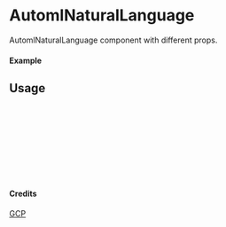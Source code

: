 
<Meta of={AutomlNaturalLanguage} title="GCP/AutomlNaturalLanguage" />

# AutomlNaturalLanguage

AutomlNaturalLanguage component with different props.

#### Example

<Canvas of={AutomlNaturalLanguage.Primary} />

## Usage

```ts
import { AutomlNaturalLanguage } from "yadl-ui";

const Example = () => {
  return (
      <AutomlNaturalLanguage />
  );
};

export default Example;
```

#### Credits
[GCP](https://cloud.google.com/icons)
